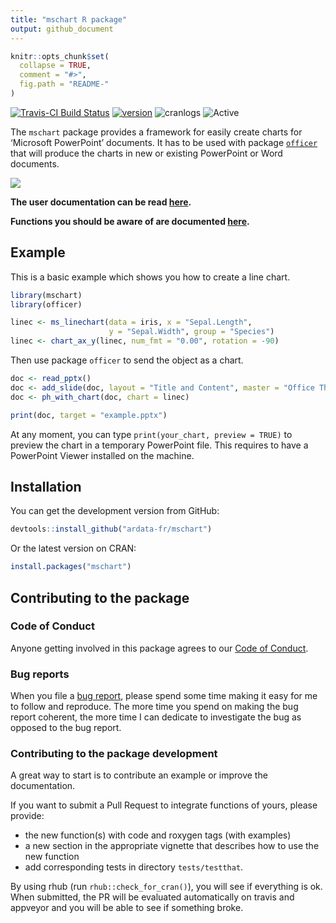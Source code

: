 ```yaml
---
title: "mschart R package"
output: github_document
---
```


<!-- README.md is generated from README.Rmd. Please edit that file -->

```r
knitr::opts_chunk$set(
  collapse = TRUE,
  comment = "#>",
  fig.path = "README-"
)
```

[![Travis-CI Build Status](https://travis-ci.org/ardata-fr/mschart.svg?branch=master)](https://travis-ci.org/ardata-fr/mschart) 
[![version](http://www.r-pkg.org/badges/version/mschart)](https://CRAN.R-project.org/package=mschart)
![cranlogs](http://cranlogs.r-pkg.org./badges/mschart)
![Active](http://www.repostatus.org/badges/latest/active.svg)

The `mschart` package provides a framework for easily create charts for 'Microsoft PowerPoint' documents. It has to be used with package [`officer`](https://davidgohel.github.io/officer) that will produce 
the charts in new or existing PowerPoint or Word documents.

![](http://www.ardata.fr/images/ms_barchart.png)


**The user documentation can be read [here](https://ardata-fr.github.io/mschart/articles/introduction.html).**

**Functions you should be aware of are documented [here](https://ardata-fr.github.io/mschart/reference/index.html).**


## Example

This is a basic example which shows you how to create a line chart.

```r
library(mschart)
library(officer)

linec <- ms_linechart(data = iris, x = "Sepal.Length",
                      y = "Sepal.Width", group = "Species")
linec <- chart_ax_y(linec, num_fmt = "0.00", rotation = -90)
```

Then use package `officer` to send the object as a chart.

```r
doc <- read_pptx()
doc <- add_slide(doc, layout = "Title and Content", master = "Office Theme")
doc <- ph_with_chart(doc, chart = linec)

print(doc, target = "example.pptx")
```

At any moment, you can type `print(your_chart, preview = TRUE)` to preview the chart in a temporary PowerPoint file. This requires to have a PowerPoint Viewer installed on the machine.

## Installation

You can get the development version from GitHub:

```r
devtools::install_github("ardata-fr/mschart")
```

Or the latest version on CRAN:

```r
install.packages("mschart")
```


## Contributing to the package

### Code of Conduct

Anyone getting involved in this package agrees to our [Code of Conduct](https://github.com/ardata-fr/mschart/blob/master/CONDUCT.md).

### Bug reports

When you file a [bug report](https://github.com/ardata-fr/mschart/issues), please spend some time making it easy for me to follow and reproduce. The more time you spend on making the bug report coherent, the more time I can dedicate to investigate the bug as opposed to the bug report.

### Contributing to the package development

A great way to start is to contribute an example or improve the documentation.

If you want to submit a Pull Request to integrate functions of yours, please provide:

* the new function(s) with code and roxygen tags (with examples)
* a new section in the appropriate vignette that describes how to use the new function
* add corresponding tests in directory `tests/testthat`.

By using rhub (run `rhub::check_for_cran()`), you will see if everything is ok.
When submitted, the PR will be evaluated automatically on travis and appveyor and you will be able to see if something broke.
